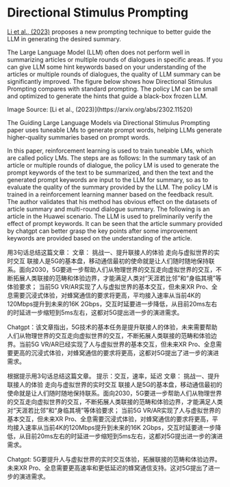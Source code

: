 # Directional Stimulus Prompting


[Li et al., (2023)](https://arxiv.org/abs/2302.11520) proposes a new prompting technique to better guide the LLM in generating the desired summary.

The Large Language Model (LLM) often does not perform well in summarizing articles or multiple rounds of dialogues in specific areas. If you can give LLM some hint keywords based on your understanding of the articles or multiple rounds of dialogues, the quality of LLM summary can be significantly improved.
The figure below shows how Directional Stimulus Prompting compares with standard prompting. The policy LM can be small and optimized to generate the hints that guide a black-box frozen LLM.

<Screenshot src={DSP} alt="DSP" />
Image Source: [Li et al., (2023)](https://arxiv.org/abs/2302.11520)

The Guiding Large Language Models via Directional Stimulus Prompting paper uses tuneable LMs to generate prompt words, helping LLMs generate higher-quality summaries based on prompt words.

In this paper, reinforcement learning is used to train tuneable LMs, which are called policy LMs. The steps are as follows:
In the summary task of an article or multiple rounds of dialogue, the policy LM is used to generate the prompt keywords of the text to be summarized, and then the text and the generated prompt keywords are input to the LLM for summary, so as to evaluate the quality of the summary provided by the LLM. The policy LM is trained in a reinforcement learning manner based on the feedback result.
The author validates that his method has obvious effect on the datasets of article summary and multi-round dialogue summary.
The following is an article in the Huawei scenario. The LLM is used to preliminarily verify the effect of prompt keywords. It can be seen that the article summary provided by chatgpt can better grasp the key points after some improvement keywords are provided based on the understanding of the article.


用3句话总结这篇文章：
文章： 
挑战一、提升联接人的体验
走向与虚拟世界的实时交互
联接人是5G的基本盘，移动通信最初的使命就是让人们随时随地保持联系。面向2030，5G要进一步帮助人们从物理世界的交互走向虚拟世界的交互，不断拓展人类联接的范畴和体验边界，才能满足人类对“天涯若比邻”和“身临其境”等体验要求；
当前5G VR/AR实现了人与虚拟世界的基本交互，但未来XR Pro、全息需要沉浸式体验，对蜂窝通信的要求将更高，平均接入速率从当前4K的120Mbps提升到未来的16K 2Gbps，交互时延要进一步降低，从目前20ms左右的时延进一步缩短到5ms左右，这都对5G提出进一步的演进需求。

Chatgpt：该文章指出，5G技术的基本任务是提升联接人的体验，未来需要帮助人们从物理世界的交互走向虚拟世界的交互，不断拓展人类联接的范畴和体验边界。当前5G VR/AR已经实现了人与虚拟世界的基本交互，但未来XR Pro、全息需要更高的沉浸式体验，对蜂窝通信的要求将更高，这都对5G提出了进一步的演进需求。


根据提示用3句话总结这篇文章。
提示：交互，速率，延迟
文章： 
挑战一、提升联接人的体验
走向与虚拟世界的实时交互
联接人是5G的基本盘，移动通信最初的使命就是让人们随时随地保持联系。面向2030，5G要进一步帮助人们从物理世界的交互走向虚拟世界的交互，不断拓展人类联接的范畴和体验边界，才能满足人类对“天涯若比邻”和“身临其境”等体验要求；
当前5G VR/AR实现了人与虚拟世界的基本交互，但未来XR Pro、全息需要沉浸式体验，对蜂窝通信的要求将更高，平均接入速率从当前4K的120Mbps提升到未来的16K 2Gbps，交互时延要进一步降低，从目前20ms左右的时延进一步缩短到5ms左右，这都对5G提出进一步的演进需求。

Chatgpt: 5G要提升人与虚拟世界的实时交互体验，拓展联接的范畴和体验边界。未来XR Pro、全息需要更高速率和更低延迟的蜂窝通信支持。这对5G提出了进一步的演进需求。
